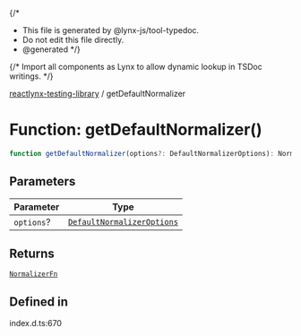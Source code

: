 {/*
* This file is generated by @lynx-js/tool-typedoc.
* Do not edit this file directly.
* @generated
*/}

{/* Import all components as Lynx to allow dynamic lookup in TSDoc writings. */}


[reactlynx-testing-library](/api/reactlynx-testing-library/index.mdx) / getDefaultNormalizer

# Function: getDefaultNormalizer()

```ts
function getDefaultNormalizer(options?: DefaultNormalizerOptions): NormalizerFn
```

## Parameters

| Parameter | Type |
| ------ | ------ |
| `options`? | [`DefaultNormalizerOptions`](/api/reactlynx-testing-library/Interface.DefaultNormalizerOptions.mdx) |

## Returns

[`NormalizerFn`](/api/reactlynx-testing-library/TypeAlias.NormalizerFn.mdx)

## Defined in

index.d.ts:670
